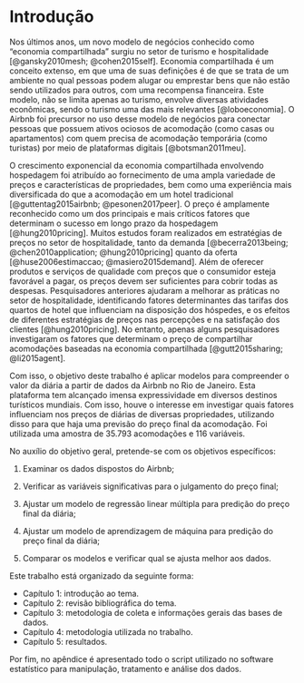 # Introdução

Nos últimos anos, um novo modelo de negócios conhecido como “economia compartilhada” surgiu no setor de turismo e hospitalidade [@gansky2010mesh; @cohen2015self]. Economia compartilhada é um conceito extenso, em que uma de suas definições é de que se trata de um ambiente no qual pessoas podem alugar ou emprestar bens que não estão sendo utilizados para outros, com uma recompensa financeira. Este modelo, não se limita apenas ao turismo, envolve diversas atividades econômicas, sendo o turismo uma das mais relevantes [@loboeconomia]. O Airbnb foi precursor no uso desse modelo de negócios para conectar pessoas que possuem ativos ociosos de acomodação (como casas ou apartamentos) com quem precisa de acomodação temporária (como turistas) por meio de plataformas digitais [@botsman2011meu].

O crescimento exponencial da economia compartilhada envolvendo hospedagem foi atribuído ao fornecimento de uma ampla variedade de preços e características de propriedades, bem como uma experiência mais diversificada do que a acomodação em um hotel tradicional [@guttentag2015airbnb; @pesonen2017peer].
O preço é amplamente reconhecido como um dos principais e mais críticos fatores que determinam o sucesso em longo prazo da hospedagem [@hung2010pricing]. Muitos estudos foram realizados em estratégias de preços no setor de hospitalidade, tanto da demanda [@becerra2013being; @chen2010application; @hung2010pricing] quanto da oferta [@huse2006estimaccao; @masiero2015demand]. Além de oferecer produtos e serviços de qualidade com preços que o consumidor esteja favorável a pagar, os preços devem ser suficientes para cobrir todas as despesas. 
Pesquisadores anteriores ajudaram a melhorar as práticas no setor de hospitalidade, identificando fatores determinantes das tarifas dos quartos de hotel que influenciam na disposição dos hóspedes, e os efeitos de diferentes estratégias de preços nas percepções e na satisfação dos clientes [@hung2010pricing]. No entanto, apenas alguns pesquisadores investigaram os fatores que determinam o preço de compartilhar acomodações baseadas na economia compartilhada [@gutt2015sharing; @li2015agent].

Com isso, o objetivo deste trabalho é aplicar modelos para compreender o valor da diária a partir de dados da Airbnb no Rio de Janeiro. Esta plataforma tem alcançado imensa expressividade em diversos destinos turísticos mundiais. Com isso, houve o interesse em investigar quais fatores influenciam nos preços de diárias de diversas propriedades, utilizando disso para que haja uma previsão do preço final da acomodação. Foi utilizada uma amostra de 35.793 acomodações e 116 variáveis.

No auxílio do objetivo geral, pretende-se com os objetivos específicos:

1)	Examinar os dados dispostos do Airbnb;

2)	Verificar as variáveis significativas para o julgamento do preço final; 

3)	Ajustar um modelo de regressão linear múltipla para predição do preço final da diária;

4)	Ajustar um modelo de aprendizagem de máquina para predição do preço final da diária;

5)	Comparar os modelos e verificar qual se ajusta melhor aos dados.


Este trabalho está organizado da seguinte forma: 

- Capítulo 1: introdução ao tema.
- Capítulo 2: revisão bibliográfica do tema.
- Capítulo 3: metodologia de coleta e informações gerais das bases de dados.
- Capítulo 4: metodologia utilizada no trabalho.
- Capítulo 5: resultados.

Por fim, no apêndice é apresentado todo o script utilizado no software estatístico para manipulação, tratamento e análise dos dados.
